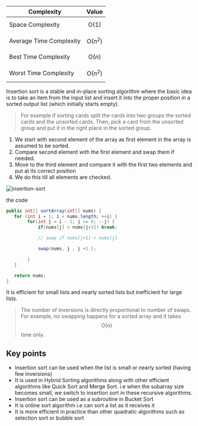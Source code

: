 | Complexity              | Value             |
| ----------------------- | ----------------- |
| Space Complexity        | $$\text{O}(1)$$   |
| Average Time Complexity | $$\text{O}(n^2)$$ |
| Best Time Complexity    | $$\text{O}(n)$$   |
| Worst Time Complexity   | $$\text{O}(n^2)$$ |

Insertion sort is a stable and in-place sorting algorithm where the basic idea is to take an item from the input list and insert it into the proper position in a sorted output list (which initially starts empty).

> For example if sorting cards split the cards into two groups the sorted cards and the unsorted cards. Then, pick a card from the unsorted group and put it in the right place in the sorted group.

1. We start with second element of the array as first element in the array is assumed to be sorted.
2. Compare second element with the first element and swap them if needed.
3. Move to the third element and compare it with the first two elements and put at its correct position
4. We do this till all elements are checked.

<img src="/images/sort/insertion-sort/IMG_0037.JPG" alt="insertion-sort" />

the code

```java
public int[] sortArray(int[] nums) {
   for (int i = 1; i < nums.length; ++i) {
        for(int j = i - 1; j >= 0; --j) {
            if(nums[j] < nums[j+1]) break;

            // swap if nums[j+1] < nums[j]

            swap(nums, j , j +1 );

        }
   }

   return nums;
}
```

It is efficient for small lists and nearly sorted lists but inefficient for large lists.

> The number of inversions is directly proportional to number of swaps. For example, no swapping happens for a sorted array and it takes $$\text{O}(n)$$ time only.

## Key points

- Insertion sort can be used when the list is small or nearly sorted (having few inversions)
- It is used in Hybrid Sorting algorithms along with other efficient algorithms like Quick Sort and Merge Sort. i.e when the subarray size becomes small, we switch to insertion sort in these recursive algorithms.
- Insertion sort can be used as a subroutine in Bucket Sort
- It is online sort algorithm i.e can sort a list as it receives it
- It is more efficient in practice than other quadratic algorithms such as selection sort or bubble sort
